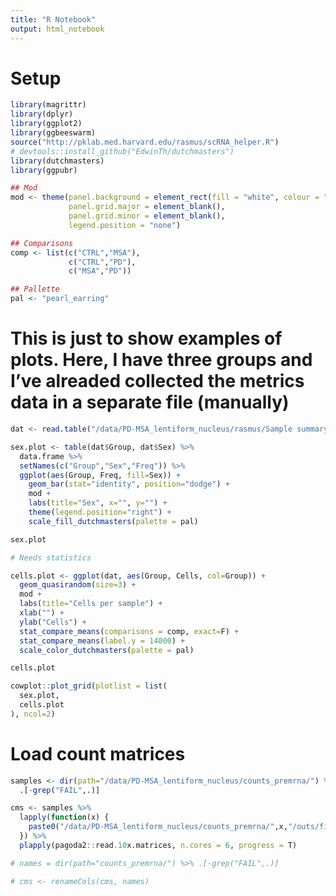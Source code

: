 ```yaml
---
title: "R Notebook"
output: html_notebook
---
```


# Setup
```r
library(magrittr)
library(dplyr)
library(ggplot2)
library(ggbeeswarm)
source("http://pklab.med.harvard.edu/rasmus/scRNA_helper.R")
# devtools::install_github("EdwinTh/dutchmasters")
library(dutchmasters)
library(ggpubr)

## Mod
mod <- theme(panel.background = element_rect(fill = "white", colour = "black", size = 1, linetype = "solid"),
             panel.grid.major = element_blank(),
             panel.grid.minor = element_blank(),
             legend.position = "none")

## Comparisons
comp <- list(c("CTRL","MSA"),
             c("CTRL","PD"),
             c("MSA","PD"))

## Pallette
pal <- "pearl_earring"
```

# This is just to show examples of plots. Here, I have three groups and I've alreaded collected the metrics data in a separate file (manually)
```r
dat <- read.table("/data/PD-MSA_lentiform_nucleus/rasmus/Sample summary.csv", sep=";", dec=".", header=T)[-31,]
```


```r
sex.plot <- table(dat$Group, dat$Sex) %>%
  data.frame %>% 
  setNames(c("Group","Sex","Freq")) %>%
  ggplot(aes(Group, Freq, fill=Sex)) + 
    geom_bar(stat="identity", position="dodge") + 
    mod + 
    labs(title="Sex", x="", y="") +
    theme(legend.position="right") +
    scale_fill_dutchmasters(palette = pal)

sex.plot

# Needs statistics
```

```r
cells.plot <- ggplot(dat, aes(Group, Cells, col=Group)) + 
  geom_quasirandom(size=3) + 
  mod + 
  labs(title="Cells per sample") + 
  xlab("") + 
  ylab("Cells") + 
  stat_compare_means(comparisons = comp, exact=F) +
  stat_compare_means(label.y = 14000) +
  scale_color_dutchmasters(palette = pal)

cells.plot
```

```r
cowplot::plot_grid(plotlist = list(
  sex.plot,
  cells.plot
), ncol=2)
```

# Load count matrices

```r
samples <- dir(path="/data/PD-MSA_lentiform_nucleus/counts_premrna/") %>%
  .[-grep("FAIL",.)]

cms <- samples %>% 
  lapply(function(x) {
    paste0("/data/PD-MSA_lentiform_nucleus/counts_premrna/",x,"/outs/filtered_feature_bc_matrix")
  }) %>%
  plapply(pagoda2::read.10x.matrices, n.cores = 6, progress = T)

# names = dir(path="counts_premrna/") %>% .[-grep("FAIL",.)]

# cms <- renameCols(cms, names)
```

